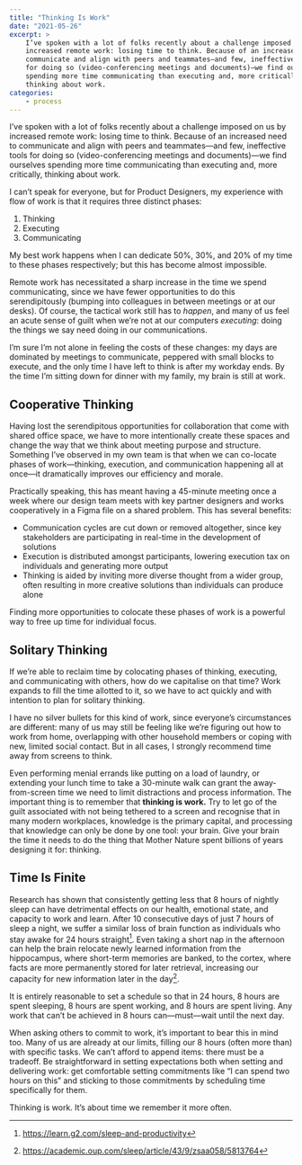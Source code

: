 ```yaml
---
title: "Thinking Is Work"
date: "2021-05-26"
excerpt: >
    I’ve spoken with a lot of folks recently about a challenge imposed on us by
    increased remote work: losing time to think. Because of an increased need to
    communicate and align with peers and teammates—and few, ineffective tools
    for doing so (video-conferencing meetings and documents)—we find ourselves
    spending more time communicating than executing and, more critically,
    thinking about work.
categories:
    - process
---
```


I’ve spoken with a lot of folks recently about a challenge imposed on us by
increased remote work: losing time to think. Because of an increased need to
communicate and align with peers and teammates—and few, ineffective tools for
doing so (video-conferencing meetings and documents)—we find ourselves spending
more time communicating than executing and, more critically, thinking about
work.

I can’t speak for everyone, but for Product Designers, my experience with flow
of work is that it requires three distinct phases:

1. Thinking
2. Executing
3. Communicating

My best work happens when I can dedicate 50%, 30%, and 20% of my time to these
phases respectively; but this has become almost impossible.

Remote work has necessitated a sharp increase in the time we spend
communicating, since we have fewer opportunities to do this serendipitously
(bumping into colleagues in between meetings or at our desks). Of course, the
tactical work still has to _happen_, and many of us feel an acute sense of guilt
when we’re not at our computers _executing_: doing the things we say need doing
in our communications.

I’m sure I’m not alone in feeling the costs of these changes: my days are
dominated by meetings to communicate, peppered with small blocks to execute, and
the only time I have left to think is after my workday ends. By the time I’m
sitting down for dinner with my family, my brain is still at work.

## Cooperative Thinking

Having lost the serendipitous opportunities for collaboration that come with
shared office space, we have to more intentionally create these spaces and
change the way that we think about meeting purpose and structure. Something I’ve
observed in my own team is that when we can co-locate phases of work—thinking,
execution, and communication happening all at once—it dramatically improves our
efficiency and morale.

Practically speaking, this has meant having a 45-minute meeting once a week
where our design team meets with key partner designers and works cooperatively
in a Figma file on a shared problem. This has several benefits:

-   Communication cycles are cut down or removed altogether, since key
    stakeholders are participating in real-time in the development of solutions
-   Execution is distributed amongst participants, lowering execution tax on
    individuals and generating more output
-   Thinking is aided by inviting more diverse thought from a wider group, often
    resulting in more creative solutions than individuals can produce alone

Finding more opportunities to colocate these phases of work is a powerful way to
free up time for individual focus.

## Solitary Thinking

If we’re able to reclaim time by colocating phases of thinking, executing, and
communicating with others, how do we capitalise on that time? Work expands to
fill the time allotted to it, so we have to act quickly and with intention to
plan for solitary thinking.

I have no silver bullets for this kind of work, since everyone’s circumstances
are different: many of us may still be feeling like we’re figuring out how to
work from home, overlapping with other household members or coping with new,
limited social contact. But in all cases, I strongly recommend time away from
screens to think.

Even performing menial errands like putting on a load of laundry, or extending
your lunch time to take a 30-minute walk can grant the away-from-screen time we
need to limit distractions and process information. The important thing is to
remember that **thinking is work.** Try to let go of the guilt associated with
not being tethered to a screen and recognise that in many modern workplaces,
knowledge is the primary capital, and processing that knowledge can only be done
by one tool: your brain. Give your brain the time it needs to do the thing that
Mother Nature spent billions of years designing it for: thinking.

## Time Is Finite

Research has shown that consistently getting less that 8 hours of nightly sleep
can have detrimental effects on our health, emotional state, and capacity to
work and learn. After 10 consecutive days of just 7 hours of sleep a night, we
suffer a similar loss of brain function as individuals who stay awake for 24
hours straight[^1]. Even taking a short nap in the afternoon can help the brain
relocate newly learned information from the hippocampus, where short-term
memories are banked, to the cortex, where facts are more permanently stored for
later retrieval, increasing our capacity for new information later in the
day[^2].

It is entirely reasonable to set a schedule so that in 24 hours, 8 hours are
spent sleeping, 8 hours are spent working, and 8 hours are spent living. Any
work that can’t be achieved in 8 hours can—must—wait until the next day.

When asking others to commit to work, it’s important to bear this in mind too.
Many of us are already at our limits, filling our 8 hours (often more than) with
specific tasks. We can’t afford to append items: there must be a tradeoff. Be
straightforward in setting expectations both when setting and delivering work:
get comfortable setting commitments like “I can spend two hours on this” and
sticking to those commitments by scheduling time specifically for them.

Thinking is work. It’s about time we remember it more often.

[^1]: https://learn.g2.com/sleep-and-productivity
[^2]: https://academic.oup.com/sleep/article/43/9/zsaa058/5813764
